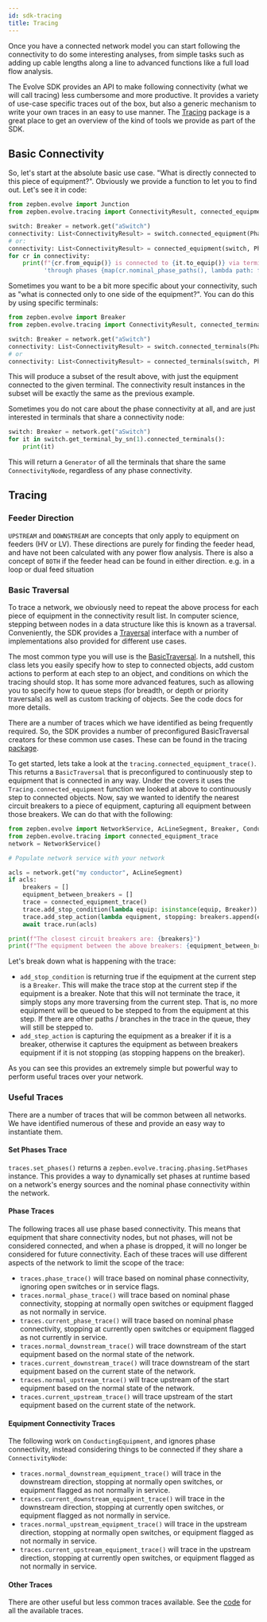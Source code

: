 ```yaml
---
id: sdk-tracing
title: Tracing
---
```



Once you have a connected network model you can start following the connectivity to do some interesting analyses, from
simple tasks such as adding up cable lengths along a line to advanced functions like a full load flow analysis.

The Evolve SDK provides an API to make following connectivity (what we will call tracing) less cumbersome and more
productive. It provides a variety of use-case specific traces out of the box, but also a generic mechanism to write
your own traces in an easy to use manner. The
[Tracing](https://github.com/zepben/evolve-sdk-python/blob/main/src/zepben/evolve/services/network/tracing/tracing.py)
package is a great place to get an overview of the kind of tools we provide as part of the SDK.

## Basic Connectivity 

So, let's start at the absolute basic use case. "What is directly connected to this piece of equipment?".
Obviously we provide a function to let you to find out. Let's see it in code:

```python
from zepben.evolve import Junction
from zepben.evolve.tracing import ConnectivityResult, connected_equipment

switch: Breaker = network.get("aSwitch")
connectivity: List<ConnectivityResult> = switch.connected_equipment(PhaseCode.ABCN)
# or:
connectivity: List<ConnectivityResult> = connected_equipment(switch, PhaseCode.ABCN)
for cr in connectivity:
    print(f"{cr.from_equip()} is connected to {it.to_equip()} via terminals {cr.from_terminal()} -> {it.to_terminal()} ",
          'through phases {map(cr.nominal_phase_paths(), lambda path: f"{path.from_phase()}:{path.to_phase()}" })')

```

Sometimes you want to be a bit more specific about your connectivity, such as "what is connected only to one side of the
equipment?". You can do this by using specific terminals:

```python
from zepben.evolve import Breaker
from zepben.evolve.tracing import ConnectivityResult, connected_terminals

switch: Breaker = network.get("aSwitch")
connectivity: List<ConnectivityResult> = switch.connected_terminals(PhaseCode.ABCN)
# or
connectivity: List<ConnectivityResult> = connected_terminals(switch, PhaseCode.ABCN)
```

This will produce a subset of the result above, with just the equipment connected to the given terminal. The 
connectivity result instances in the subset will be exactly the same as the previous example.

Sometimes you do not care about the phase connectivity at all, and are just interested in terminals that share a connectivity node:

```python
switch: Breaker = network.get("aSwitch")
for it in switch.get_terminal_by_sn(1).connected_terminals():
    print(it)
```

This will return a `Generator` of all the terminals that share the same `ConnectivityNode`, regardless of any phase connectivity.

## Tracing

### Feeder Direction

`UPSTREAM` and `DOWNSTREAM` are concepts that only apply to equipment on feeders (HV or LV). These directions are purely for finding the feeder head, and have
not been calculated with any power flow analysis. There is also a concept of `BOTH` if the feeder head can be found in either direction. e.g. in a loop or dual
feed situation

### Basic Traversal

To trace a network, we obviously need to repeat the above process for each piece of equipment in the connectivity result
list. In computer science, stepping between nodes in a data structure like this is known as a traversal. Conveniently, 
the SDK provides a [Traversal](#) interface with a number of implementations also provided for different use cases.

The most common type you will use is the [BasicTraversal](#).
In a nutshell, this class lets you easily specify how to step to connected objects, add custom actions to perform at
each step to an object, and conditions on which the tracing should stop. It has some more advanced features, such as 
allowing you to specify how to queue steps (for breadth, or depth or priority traversals) as well as custom tracking
of objects. See the code docs for more details.

There are a number of traces which we have identified as being frequently required. So, the SDK provides a number of 
preconfigured BasicTraversal creators for these common use cases. These can be found in the tracing [package](#).

To get started, lets take a look at the `tracing.connected_equipment_trace()`. This returns a `BasicTraversal` that is
preconfigured to continuously step to equipment that is connected in any way. Under the covers it uses the
`Tracing.connected_equipment` function we looked at above to continuously step to connected objects. Now, say we wanted to
identify the nearest circuit breakers to a piece of equipment, capturing all equipment between those breakers. We can do
that with the following:

```python
from zepben.evolve import NetworkService, AcLineSegment, Breaker, ConductingEquipment
from zepben.evolve.tracing import connected_equipment_trace
network = NetworkService()

# Populate network service with your network

acls = network.get("my conductor", AcLineSegment)
if acls:
    breakers = []
    equipment_between_breakers = []
    trace = connected_equipment_trace()
    trace.add_stop_condition(lambda equip: isinstance(equip, Breaker))
    trace.add_step_action(lambda equipment, stopping: breakers.append(equipment) if isinstance(equipment, Breaker) elif not stopping equipment_between_breakers.append(equipment))
    await trace.run(acls)

print(f"The closest circuit breakers are: {breakers}")
print(f"The equipment between the above breakers: {equipment_between_breakers}")
```

Let's break down what is happening with the trace:
- `add_stop_condition` is returning true if the equipment at the current step is a `Breaker`. This will make the trace
  stop at the current step if the equipment is a breaker. Note that this will not terminate the trace, it simply stops
  any more traversing from the current step. That is, no more equipment will be queued to be stepped to from the equipment
  at this step. If there are other paths / branches in the trace in the queue, they will still be stepped to.
- `add_step_action` is capturing the equipment as a breaker if it is a breaker, otherwise it captures the equipment as
   between breakers equipment if it is not stopping (as stopping happens on the breaker).

As you can see this provides an extremely simple but powerful way to perform useful traces over your network. 

### Useful Traces

There are a number of traces that will be common between all networks. We have identified numerous of these and 
provide an easy way to instantiate them.

#### Set Phases Trace

`traces.set_phases()` returns a `zepben.evolve.tracing.phasing.SetPhases` instance. This provides a way to dynamically set phases at runtime based
on a network's energy sources and the nominal phase connectivity within the network.

#### Phase Traces

The following traces all use phase based connectivity. This means that equipment that share connectivity nodes, but not phases, will not be considered
connected, and when a phase is dropped, it will no longer be considered for future connectivity. Each of these traces will use different aspects of the network
to limit the scope of the trace:
- `traces.phase_trace()` will trace based on nominal phase connectivity, ignoring open switches or in service flags.
- `traces.normal_phase_trace()` will trace based on nominal phase connectivity, stopping at normally open switches or
  equipment flagged as not normally in service. 
- `traces.current_phase_trace()` will trace based on nominal phase connectivity, stopping at currently open switches or
  equipment flagged as not currently in service. 
- `traces.normal_downstream_trace()` will trace downstream of the start equipment based on the normal state of the network.
- `traces.current_downstream_trace()` will trace downstream of the start equipment based on the current state of the network.
- `traces.normal_upstream_trace()` will trace upstream of the start equipment based on the normal state of the network.
- `traces.current_upstream_trace()` will trace upstream of the start equipment based on the current state of the network.

#### Equipment Connectivity Traces

The following work on `ConductingEquipment`, and ignores phase connectivity, instead considering things to be connected if they share a `ConnectivityNode`:
- `traces.normal_downstream_equipment_trace()` will trace in the downstream direction, stopping at normally open switches, or equipment flagged as not normally
  in service.
- `traces.current_downstream_equipment_trace()` will trace in the downstream direction, stopping at currently open switches, or equipment flagged as not
  normally in service.
- `traces.normal_upstream_equipment_trace()` will trace in the upstream direction, stopping at normally open switches, or equipment flagged as not normally in
  service.
- `traces.current_upstream_equipment_trace()` will trace in the upstream direction, stopping at currently open switches, or equipment flagged as not normally in
  service.

#### Other Traces

There are other useful but less common traces available. See the 
[code](https://github.com/zepben/evolve-sdk-python/blob/main/src/zepben/evolve/services/network/tracing/tracing.py)
for all the available traces.
